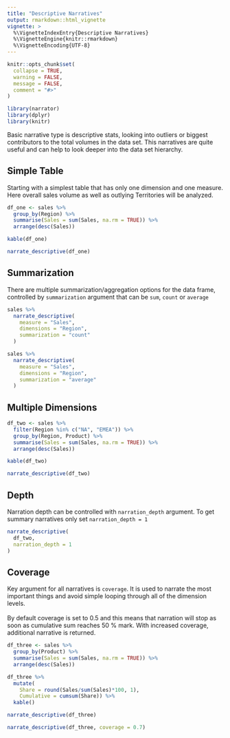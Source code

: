 ```yaml
---
title: "Descriptive Narratives"
output: rmarkdown::html_vignette
vignette: >
  %\VignetteIndexEntry{Descriptive Narratives}
  %\VignetteEngine{knitr::rmarkdown}
  %\VignetteEncoding{UTF-8}
---
```


```r
knitr::opts_chunk$set(
  collapse = TRUE,
  warning = FALSE,
  message = FALSE,
  comment = "#>"
)
```

```r
library(narrator)
library(dplyr)
library(knitr)
```


Basic narrative type is descriptive stats, looking into outliers or biggest contributors to the total volumes in the data set. This narratives are quite useful and can help to look deeper into the data set hierarchy.

## Simple Table

Starting with a simplest table that has only one dimension and one measure. Here overall sales volume as well as outlying Territories will be analyzed.
```r
df_one <- sales %>%
  group_by(Region) %>%
  summarise(Sales = sum(Sales, na.rm = TRUE)) %>%
  arrange(desc(Sales))

kable(df_one)
```

```r
narrate_descriptive(df_one)
```

## Summarization

There are multiple summarization/aggregation options for the data frame, controlled by `summarization` argument that can be `sum`, `count` or `average`

```r
sales %>%
  narrate_descriptive(
    measure = "Sales", 
    dimensions = "Region",
    summarization = "count"
  )
```

```r
sales %>%
  narrate_descriptive(
    measure = "Sales", 
    dimensions = "Region", 
    summarization = "average"
  )
```

## Multiple Dimensions

```r
df_two <- sales %>%
  filter(Region %in% c("NA", "EMEA")) %>%
  group_by(Region, Product) %>%
  summarise(Sales = sum(Sales, na.rm = TRUE)) %>%
  arrange(desc(Sales))

kable(df_two)
```

```r
narrate_descriptive(df_two)
```

## Depth

Narration depth can be controlled with `narration_depth` argument. To get summary narratives only set `narration_depth = 1`
```r
narrate_descriptive(
  df_two, 
  narration_depth = 1
)
```

## Coverage

Key argument for all narratives is `coverage`. It is used to narrate the most important things and avoid simple looping through all of the dimension levels. <br> <br>
By default coverage is set to 0.5 and this means that narration will stop as soon as cumulative sum reaches 50 % mark. With increased coverage, additional narrative is returned.

```r
df_three <- sales %>%
  group_by(Product) %>%
  summarise(Sales = sum(Sales, na.rm = TRUE)) %>%
  arrange(desc(Sales))

df_three %>%
  mutate(
    Share = round(Sales/sum(Sales)*100, 1),
    Cumulative = cumsum(Share)) %>%
  kable()
```

```r
narrate_descriptive(df_three)
```

```r
narrate_descriptive(df_three, coverage = 0.7)
```
